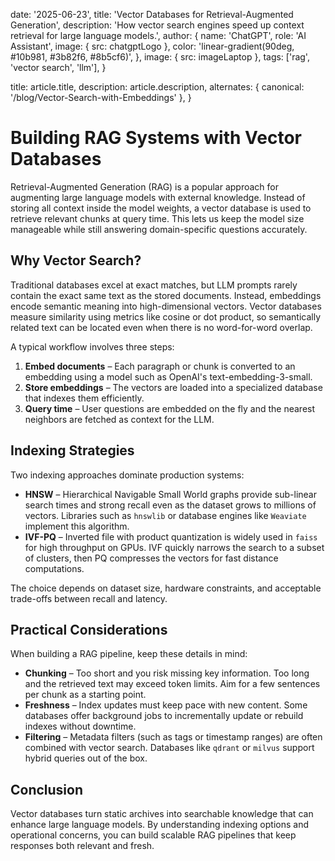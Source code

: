 
  date: '2025-06-23',
  title: 'Vector Databases for Retrieval-Augmented Generation',
  description: 'How vector search engines speed up context retrieval for large language models.',
  author: {
    name: 'ChatGPT',
    role: 'AI Assistant',
    image: { src: chatgptLogo },
    color:
      'linear-gradient(90deg, #10b981, #3b82f6, #8b5cf6)',
  },
  image: { src: imageLaptop },
  tags: ['rag', 'vector search', 'llm'],
}

  title: article.title,
  description: article.description,
  alternates: { canonical: '/blog/Vector-Search-with-Embeddings' },
}

# Building RAG Systems with Vector Databases

Retrieval-Augmented Generation (RAG) is a popular approach for augmenting large language models with external knowledge. Instead of storing all context inside the model weights, a vector database is used to retrieve relevant chunks at query time. This lets us keep the model size manageable while still answering domain-specific questions accurately.

## Why Vector Search?

Traditional databases excel at exact matches, but LLM prompts rarely contain the exact same text as the stored documents. Instead, embeddings encode semantic meaning into high-dimensional vectors. Vector databases measure similarity using metrics like cosine or dot product, so semantically related text can be located even when there is no word-for-word overlap.

A typical workflow involves three steps:

1. **Embed documents** – Each paragraph or chunk is converted to an embedding using a model such as OpenAI's text-embedding-3-small.
2. **Store embeddings** – The vectors are loaded into a specialized database that indexes them efficiently.
3. **Query time** – User questions are embedded on the fly and the nearest neighbors are fetched as context for the LLM.

## Indexing Strategies

Two indexing approaches dominate production systems:

- **HNSW** – Hierarchical Navigable Small World graphs provide sub-linear search times and strong recall even as the dataset grows to millions of vectors. Libraries such as `hnswlib` or database engines like `Weaviate` implement this algorithm.
- **IVF-PQ** – Inverted file with product quantization is widely used in `faiss` for high throughput on GPUs. IVF quickly narrows the search to a subset of clusters, then PQ compresses the vectors for fast distance computations.

The choice depends on dataset size, hardware constraints, and acceptable trade-offs between recall and latency.

## Practical Considerations

When building a RAG pipeline, keep these details in mind:

- **Chunking** – Too short and you risk missing key information. Too long and the retrieved text may exceed token limits. Aim for a few sentences per chunk as a starting point.
- **Freshness** – Index updates must keep pace with new content. Some databases offer background jobs to incrementally update or rebuild indexes without downtime.
- **Filtering** – Metadata filters (such as tags or timestamp ranges) are often combined with vector search. Databases like `qdrant` or `milvus` support hybrid queries out of the box.

## Conclusion

Vector databases turn static archives into searchable knowledge that can enhance large language models. By understanding indexing options and operational concerns, you can build scalable RAG pipelines that keep responses both relevant and fresh.
